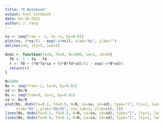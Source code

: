 ```yaml
---
title: "R Notebook"
output: html_notebook
date: 02-16-2022
author: J. Yang
---
```



```r
ns <- seq(from = -1, to =1, by=0.01)
plot(ns, 4*ns/(1 - exp(-4*ns)), xlab="Ns", ylab="")
abline(v=0, lty=2, lwd=2)
```

```r
dnds <- function(fa=0, fd=0, N=1000, sa=1, sd=0){
  f0 <- 1 - fa - fd
  r <- f0 + 4*N*fa*sa + (4*N*fd*sd)/(1 - exp(-4*N*sd))
  return(r)
}
```


```r
N=1000
Ns <- seq(from=-1, to=0, by=0.01)
sd <- Ns/N
Ns <- seq(from=0, to=1, by=0.01)
sa <- Ns/N
plot(Ns, dnds(fa=0.1, fd=0.9, N=N, sa=sa, sd=sd), type="l", lty=1, lwd=3, 
     xlab="Ns", ylab="dN/dS", cex.lab=1, ylim=c(0, 5))
lines(Ns, dnds(fa=0.1, fd=0.5, N=N, sa=sa, sd=sd), type="l", lty=1, lwd=3, col="blue")
lines(Ns, dnds(fa=0.9, fd=0.1, N=N, sa=sa, sd=sd), type="l", lty=1, lwd=3, col="red")
```





